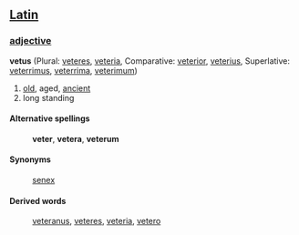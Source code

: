 ==[[Latin]]==
===[[adjective]]===
'''vetus''' (Plural: [[veteres]], [[veteria]], Comparative: [[veterior]], [[veterius]], Superlative: [[veterrimus]], [[veterrima]], [[veterimum]])

# [[old]], aged, [[ancient]]
# long standing
====Alternative spellings====
:'''veter''', '''vetera''', '''veterum'''
====Synonyms====
: [[senex]]
====Derived words====
: [[veteranus]], [[veteres]], [[veteria]], [[vetero]]